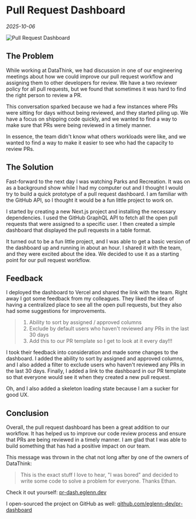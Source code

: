 
# Pull Request Dashboard

_2025-10-06_

<Image
    src="/blog/pr-dashboard/pr-dashboard.png"
    alt="Pull Request Dashboard"
    width={800}
    height={400}
    className="rounded-lg my-4"
/>

## The Problem

While working at DataThink, we had discussion in one of our engineering meetings about how we could improve our pull request workflow and assigning them to other developers for review. We have a two reviewer policy for all pull requests, but we found that sometimes it was hard to find the right person to review a PR.

This conversation sparked because we had a few instances where PRs were sitting for days without being reviewed, and they started piling up. We have a focus on shipping code quickly, and we wanted to find a way to make sure that PRs were being reviewed in a timely manner.

In essence, the team didn't know what others workloads were like, and we wanted to find a way to make it easier to see who had the capacity to review PRs.

## The Solution

Fast-forward to the next day I was watching Parks and Recreation. It was on as a background show while I had my computer out and I thought I would try to build a quick prototype of a pull request dashboard. I am familiar with the GitHub API, so I thought it would be a fun little project to work on.

I started by creating a new Next.js project and installing the necessary dependencies. I used the GitHub GraphQL API to fetch all the open pull requests that were assigned to a specific user. I then created a simple dashboard that displayed the pull requests in a table format.

It turned out to be a fun little project, and I was able to get a basic version of the dashboard up and running in about an hour. I shared it with the team, and they were excited about the idea. We decided to use it as a starting point for our pull request workflow.

## Feedback

I deployed the dashboard to Vercel and shared the link with the team. Right away I got some feedback from my colleagues. They liked the idea of having a centralized place to see all the open pull requests, but they also had some suggestions for improvements.

> 1. Ability to sort by assigned / approved columns
> 2. Exclude by default users who haven't reviewed any PRs in the last 30 days
> 3. Add this to our PR template so I get to look at it every day!!!

I took their feedback into consideration and made some changes to the dashboard. I added the ability to sort by assigned and approved columns, and I also added a filter to exclude users who haven't reviewed any PRs in the last 30 days. Finally, I added a link to the dashboard in our PR template so that everyone would see it when they created a new pull request.

Oh, and I also added a skeleton loading state because I am a sucker for good UX.

## Conclusion

Overall, the pull request dashboard has been a great addition to our workflow. It has helped us to improve our code review process and ensure that PRs are being reviewed in a timely manner. I am glad that I was able to build something that has had a positive impact on our team.

This message was thrown in the chat not long after by one of the owners of DataThink:

> This is the exact stuff I love to hear, "I was bored" and decided to write some code to solve a problem for everyone. Thanks Ethan.

Check it out yourself: [pr-dash.eglenn.dev](https://pr-dash.eglenn.dev)

I open-sourced the project on GitHub as well: [github.com/eglenn-dev/pr-dashboard](https://github.com/eglenn-dev/pr-dashboard)

